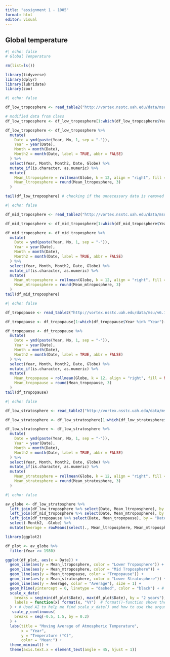```yaml
---
title: "assignment 1 - 1005"
format: html
editor: visual
---
```


## Global temperature

```r
#| echo: false
# Global Temperature

rm(list=ls())

library(tidyverse)
library(dplyr)
library(lubridate)
library(zoo)
```

```r
#| echo: false

df_low_troposphere <- read_table2("http://vortex.nsstc.uah.edu/data/msu/v6.1/tlt/uahncdc_lt_6.1.txt")

# modified data from class
df_low_troposphere <- df_low_troposphere[1:which(df_low_troposphere$Year %in% "Year")-1, ]

df_low_troposphere <- df_low_troposphere %>%
  mutate(
    Date = ymd(paste(Year, Mo, 1, sep = "-")),
    Year = year(Date),
    Month = month(Date),
    Month2 = month(Date, label = TRUE, abbr = FALSE)
  ) %>%
  select(Year, Month, Month2, Date, Globe) %>%
  mutate_if(is.character, as.numeric) %>%
  mutate(
    Mean_ltroposphere = rollmean(Globe, k = 12, align = "right", fill = NA),
    Mean_ltroposphere = round(Mean_ltroposphere, 3)
  )

tail(df_low_troposphere) # checking if the unnecessary data is removed
```

```r
#| echo: false

df_mid_troposphere <- read_table2("http://vortex.nsstc.uah.edu/data/msu/v6.1/tmt/uahncdc_mt_6.1.txt")

df_mid_troposphere <- df_mid_troposphere[1:which(df_mid_troposphere$Year %in% "Year")-1, ]

df_mid_troposphere <- df_mid_troposphere %>%
  mutate(
    Date = ymd(paste(Year, Mo, 1, sep = "-")),
    Year = year(Date),
    Month = month(Date),
    Month2 = month(Date, label = TRUE, abbr = FALSE)
  ) %>%
  select(Year, Month, Month2, Date, Globe) %>%
  mutate_if(is.character, as.numeric) %>%
  mutate(
    Mean_mtroposphere = rollmean(Globe, k = 12, align = "right", fill = NA),
    Mean_mtroposphere = round(Mean_mtroposphere, 3)
  )
tail(df_mid_troposphere)
```

```r
#| echo: false

df_tropopause <- read_table2("http://vortex.nsstc.uah.edu/data/msu/v6.1/ttp/uahncdc_tp_6.1.txt")

df_tropopause <- df_tropopause[1:which(df_tropopause$Year %in% "Year")-1, ]

df_tropopause <- df_tropopause %>%
  mutate(
    Date = ymd(paste(Year, Mo, 1, sep = "-")),
    Year = year(Date),
    Month = month(Date),
    Month2 = month(Date, label = TRUE, abbr = FALSE)
  ) %>%
  select(Year, Month, Month2, Date, Globe) %>%
  mutate_if(is.character, as.numeric) %>%
  mutate(
    Mean_tropopause = rollmean(Globe, k = 12, align = "right", fill = NA),
    Mean_tropopause = round(Mean_tropopause, 3)
  )
tail(df_tropopause)
```

```r
#| echo: false

df_low_stratosphere <- read_table2("http://vortex.nsstc.uah.edu/data/msu/v6.1/tls/uahncdc_ls_6.1.txt")

df_low_stratosphere <- df_low_stratosphere[1:which(df_low_stratosphere$Year %in% "Year")-1, ]

df_low_stratosphere <- df_low_stratosphere %>%
  mutate(
    Date = ymd(paste(Year, Mo, 1, sep = "-")),
    Year = year(Date),
    Month = month(Date),
    Month2 = month(Date, label = TRUE, abbr = FALSE)
  ) %>%
  select(Year, Month, Month2, Date, Globe) %>%
  mutate_if(is.character, as.numeric) %>%
  mutate(
    Mean_stratosphere = rollmean(Globe, k = 12, align = "right", fill = NA),
    Mean_stratosphere = round(Mean_stratosphere, 3)
  )
```

```r
#| echo: false

av_globe <- df_low_stratosphere %>%
  left_join(df_low_troposphere %>% select(Date, Mean_ltroposphere), by = "Date") %>%
  left_join(df_mid_troposphere %>% select(Date, Mean_mtroposphere), by = "Date") %>%
  left_join(df_tropopause %>% select(Date, Mean_tropopause), by = "Date") %>%
  select(-Month2, -Globe) %>%
  mutate(Average = rowMeans(select(., Mean_ltroposphere, Mean_mtroposphere, Mean_tropopause, Mean_stratosphere), na.rm = TRUE))

```

```r

library(ggplot2)

df_plot <- av_globe %>%
  filter(Year >= 1980)

ggplot(df_plot, aes(x = Date)) +
  geom_line(aes(y = Mean_ltroposphere, color = "Lower Troposphere")) +
  geom_line(aes(y = Mean_mtroposphere, color = "Mid Troposphere")) +
  geom_line(aes(y = Mean_tropopause, color = "Tropopause")) +
  geom_line(aes(y = Mean_stratosphere, color = "Lower Stratosphere")) +
  geom_line(aes(y = Average, color = "Average"), size = 1) +
  geom_hline(yintercept = 0, linetype = "dashed", color = "black") + # making a line through 0
  scale_x_date(
    breaks = seq(min(df_plot$Date), max(df_plot$Date), by = "2 years"),
    labels = function(x) format(x, "%Y")  # format()-function shows the year in Date
  ) + # Used AI to help me find scale_x_date() and how to use the arguments in it.
   scale_y_continuous(
    breaks = seq(-0.5, 1.5, by = 0.2)
  ) +
  labs(title = "Moving Average of Atmospheric Temperature",
       x = "Year",
       y = "Temperature (°C)",
       color = "Mean:") +
  theme_minimal() +
  theme(axis.text.x = element_text(angle = 45, hjust = 1))
```
